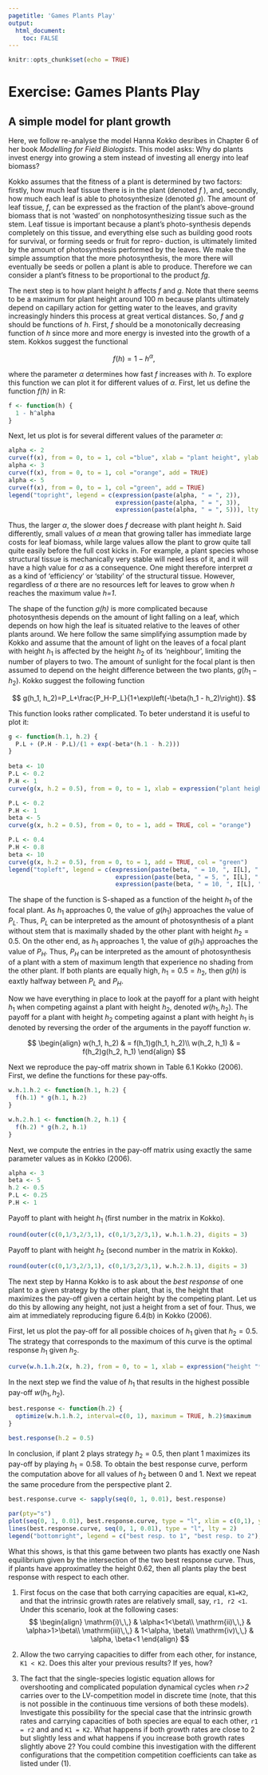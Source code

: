 ```yaml
---
pagetitle: 'Games Plants Play'
output: 
  html_document:
    toc: FALSE
---
```


```r
knitr::opts_chunk$set(echo = TRUE)
```

# Exercise: Games Plants Play {.tabset}

## A simple model for plant growth

Here, we follow re-analyse the model Hanna Kokko desribes in Chapter 6 of her book *Modelling for Field Biologists*. This model asks: Why do plants invest energy into growing a stem instead of investing all energy into leaf biomass?

Kokko assumes that the fitness of a plant is determined by two factors: firstly, how much leaf tissue there is in the plant (denoted *f* ), and, secondly, how much each leaf is able to photosynthesize (denoted *g*). The amount of leaf tissue, *f*, can be expressed as the fraction of the plant’s above-ground biomass that is not ‘wasted’ on nonphotosynthesizing tissue such as the stem. Leaf tissue is important because a plant’s photo-synthesis depends completely on this tissue, and everything else such as building good roots for survival, or forming seeds or fruit for repro- duction, is ultimately limited by the amount of photosynthesis performed by the leaves. We make the simple assumption that the more photosynthesis, the more there will eventually be seeds or pollen a plant is able to produce. Therefore we can consider a plant’s fitness to be proportional to the product *fg*.

The next step is to how plant height *h* affects *f* and *g*. Note that there seems to be a maximum for plant height around 100 m because plants ultimately depend on capillary action for getting water to the leaves, and gravity increasingly hinders this process at great vertical distances. So, *f* and *g* should be functions of *h*. First, *f* should be a monotonically decreasing function of *h* since more and more energy is invested into the growth of a stem. Kokkos suggest the functional

$$
f(h)=1-h^\alpha,
$$

where the parameter $\alpha$ determines how fast *f* increases with *h*. To explore this function we can plot it for different values of $\alpha$. First, let us define the function *f(h)* in R:

```r
f <- function(h) {
  1 - h^alpha
}
```

Next, let us plot is for several different values of the parameter $\alpha$:

```r
alpha <- 2
curve(f(x), from = 0, to = 1, col ="blue", xlab = "plant height", ylab = "proportion of leaf tissue")
alpha <- 3
curve(f(x), from = 0, to = 1, col ="orange", add = TRUE)
alpha <- 5
curve(f(x), from = 0, to = 1, col ="green", add = TRUE)
legend("topright", legend = c(expression(paste(alpha, " = ", 2)),
                              expression(paste(alpha, " = ", 3)),
                              expression(paste(alpha, " = ", 5))), lty =1, col = c("blue", "orange", "green"))
```

Thus, the larger $\alpha$, the slower does *f* decrease with plant height *h*. Said differently, small values of $\alpha$ mean that growing taller has immediate large costs for leaf biomass, while large values allow the plant to grow quite tall quite easily before the full cost kicks in. For example, a plant species whose structural tissue is mechanically very stable will need less of it, and it will have a high value for $\alpha$ as a consequence. One might therefore interpret $\alpha$ as a kind of ‘efficiency’ or ‘stability’ of the structural tissue. However, regardless of $\alpha$ there are no resources left for leaves to grow when *h* reaches the maximum value *h=1*.

The shape of the function *g(h)* is more complicated because photosynthesis depends on the amount of light falling on a leaf, which depends on how high the leaf is situated relative to the leaves of other plants around. We here follow the same simplifying assumption made by Kokko and assume that the amount of light on the leaves of a focal plant with height $h_1$ is affected by the height $h_2$ of its ‘neighbour’, limiting the number of players to two. The amount of sunlight for the focal plant is then assumed to depend on the height difference between the two plants, $g(h_1-h_2)$. Kokko suggest the following function

$$
g(h_1, h_2)=P_L+\frac{P_H-P_L}{1+\exp\left(-\beta(h_1 - h_2)\right)}.
$$

This function looks rather complicated. To beter understand it is useful to plot it:

```r
g <- function(h.1, h.2) {
  P.L + (P.H - P.L)/(1 + exp(-beta*(h.1 - h.2)))
}
  
beta <- 10
P.L <- 0.2
P.H <- 1
curve(g(x, h.2 = 0.5), from = 0, to = 1, xlab = expression("plant height, " * h[1]), ylim = c(0,1), ylab = expression("photosythesis/leaf, " * g(h[1], h[2])), col = "blue")

P.L <- 0.2
P.H <- 1
beta <- 5
curve(g(x, h.2 = 0.5), from = 0, to = 1, add = TRUE, col = "orange")

P.L <- 0.4
P.H <- 0.8
beta <- 10
curve(g(x, h.2 = 0.5), from = 0, to = 1, add = TRUE, col = "green")
legend("topleft", legend = c(expression(paste(beta, " = 10, ", I[L], " = 0.2, ", I[H], " = 1")),
                              expression(paste(beta, " = 5, ", I[L], " = 0.2, ", I[H], " = 1")),
                              expression(paste(beta, " = 10, ", I[L], " = 0.4, ", I[H], " = 0.8"))), lty =1, col = c("blue", "orange", "green"))
```

The shape of the function is S-shaped as a function of the height $h_1$ of the focal plant. As $h_1$ approaches 0, the value of $g(h_1)$ approaches the value of $P_L$. Thus, $P_L$ can be interpreted as the amount of photosynthesis of a plant without stem that is maximally shaded by the other plant with height $h_2=0.5$. On the other end, as $h_1$ approaches 1, the value of $g(h_1)$ approaches the value of $P_H$. Thus, $P_H$ can be interpreted as the amount of photosynthesis of a plant with a stem of maximum length that experience no shading from the other plant. If both plants are equally high, $h_1=0.5=h_2$, then $g(h)$ is eaxtly halfway between $P_L$ and $P_H$.

Now we have everything in place to look at the payoff for a plant with height $h_1$ when competing against a plant with height $h_2$, denoted $w(h_1, h_2)$. The payoff for a plant with height $h_2$ competing against a plant with height $h_1$ is denoted by reversing the order of the arguments in the payoff function $w$.

$$
\begin{align}
w(h_1, h_2) & = f(h_1)g(h_1, h_2)\\
w(h_2, h_1) & = f(h_2)g(h_2, h_1)
\end{align}
$$

Next we reproduce the pay-off matrix shown in Table 6.1 Kokko (2006). First, we define the functions for these pay-offs.

```r
w.h.1.h.2 <- function(h.1, h.2) {
  f(h.1) * g(h.1, h.2)
}

w.h.2.h.1 <- function(h.2, h.1) {
  f(h.2) * g(h.2, h.1)
}
```

Next, we compute the entries in the pay-off matrix using exactly the same parameter values as in Kokko (2006).

```r
alpha <- 3
beta <- 5
h.2 <- 0.5
P.L <- 0.25
P.H <- 1
```

Payoff to plant with height $h_1$ (first number in the matrix in Kokko).
```r
round(outer(c(0,1/3,2/3,1), c(0,1/3,2/3,1), w.h.1.h.2), digits = 3)
```

Payoff to plant with height $h_2$ (second number in the matrix in Kokko).
```r
round(outer(c(0,1/3,2/3,1), c(0,1/3,2/3,1), w.h.2.h.1), digits = 3)
```

The next step by Hanna Kokko is to ask about the *best response* of one plant to a given strategy by the other plant, that is, the height that maximizes the pay-off given a certain height by the competing plant. Let us do this by allowing any height, not just a height from a set of four. Thus, we aim at immediately reproducing figure 6.4(b) in Kokko (2006).

First, let us plot the pay-off for all possible choices of $h_1$ given that $h_2=0.5$. The strategy that corresponds to the maximum of this curve is the optimal response $h_1$ given $h_2$. 

```r
curve(w.h.1.h.2(x, h.2), from = 0, to = 1, xlab = expression("height "* h[1]), ylab = expression("payoff " * w(h[1], h[2] * "=0.5")))
```

In the next step we find the value of $h_1$ that results in the highest possible pay-off $w(h_1, h_2)$.

```r
best.response <- function(h.2) {
  optimize(w.h.1.h.2, interval=c(0, 1), maximum = TRUE, h.2)$maximum
}

best.response(h.2 = 0.5)
```

In conclusion, if plant 2 plays strategy $h_2=0.5$, then plant 1 maximizes its pay-off by playing $h_1=0.58$. To obtain the best response curve, perform the computation above for all values of $h_2$ between 0 and 1. Next we repeat the same procedure from the perspective plant 2.

```r
best.response.curve <- sapply(seq(0, 1, 0.01), best.response)

par(pty="s")
plot(seq(0, 1, 0.01), best.response.curve, type = "l", xlim = c(0,1), ylim = c(0,1), asp = 1, xlab = expression("height of plant 1, " * h[1] ), ylab = expression("height of plant 2, " * h[2] ))
lines(best.response.curve, seq(0, 1, 0.01), type = "l", lty = 2)
legend("bottomright", legend = c("best resp. to 1", "best resp. to 2"), lty = c(1, 2)) 
```

What this shows, is that this game between two plants has exactly one Nash equilibrium given by the intersection of the two best response curve. Thus, if plants have approximatley the height 0.62, then all plants play the best response with respect to each other.




  1) First focus on the case that both carrying capacities are equal, ```K1=K2```, and that the intrinsic growth rates are relatively small, say, ```r1, r2 <1```. Under this scenario, look at the following cases:
$$
\begin{align}
  \mathrm{i)\,\,} & \alpha<1<\beta\\
  \mathrm{ii)\,\,} & \alpha>1>\beta\\
  \mathrm{iii)\,\,} & 1<\alpha, \beta\\
  \mathrm{iv)\,\,} & \alpha, \beta<1
\end{align}
$$
  2) Allow the two carrying capacities to differ from each other, for instance, ```K1 < K2```. Does this alter your previous results? If yes, how?
  
  3) The fact that the single-species logistic equation allows for overshooting and complicated population dynamical cycles when *r>2* carries over to the LV-competition model in discrete time (note, that this is not possible in the continuous time versions of both these models). Investigate this possibility for the special case that the intrinsic growth rates and carrying capacities of both species are equal to each other, ```r1 = r2``` and and ```K1 = K2```. What happens if both growth rates are close to 2 but slightly less and what happens if you increase both growth rates slightly above 2? You could combine this investigation with the different configurations that the competition competition coefficients can take as listed under (1).

